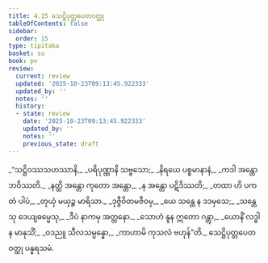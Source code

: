 ```yaml
---
title: 4.15 သေဋ္ဌိပုတ္တပေတဝတ္ထု
tableOfContents: false
sidebar:
  order: 15
type: tipitaka
basket: su
book: pv
review:
  current: review
  updated: '2025-10-23T09:13:45.922333'
  updated_by: ''
  notes: ''
  history:
  - state: review
    date: '2025-10-23T09:13:45.922333'
    updated_by: ''
    notes: ''
    previous_state: draft
---
```



<ReviewStatus review={frontmatter.review} showDetails={true} />

<HypothesisAnnotation frontmatter={frontmatter} />

<DynamicBreadcrumb />

<Division number="802" book="pv" e="ch" v="19" p="216">

<Paragraph number="864" type="verses" book="pv">
_“သဋ္ဌိဝဿသဟဿာနိ,_  
_ပရိပုဏ္ဏာနိ သဗ္ဗသော;_  
_နိရယေ ပစ္စမာနာနံ,_  
_ကဒါ အန္တော ဘဝိဿတိ._  

</Paragraph>

</Division>
<Division number="803" book="pv" e="ch" v="19" p="216">

<Paragraph number="865" type="verses" book="pv">
_နတ္ထိ အန္တော ကုတော အန္တော,_  
_န အန္တော ပဋိဒိဿတိ;_  
_တထာ ဟိ ပကတံ ပါပံ,_  
_တုယှံ မယှဉ္စ မာရိသာ._  

</Paragraph>

</Division>
<Division number="804" book="pv" e="ch" v="19" p="216">

<Paragraph number="866" type="verses" book="pv">
_ဒုဇ္ဇီဝိတမဇီဝမှ,_  
_ယေ သန္တေ န ဒဒမှသေ;_  
_သန္တေသု ဒေယျဓမ္မေသု,_  
_ဒီပံ နာကမှ အတ္တနော._  

</Paragraph>

</Division>
<Division number="805" book="pv" e="ch" v="19" p="216">

<Paragraph number="867" type="verses" book="pv">
_သောဟံ နူန ဣတော ဂန္တွာ,_  
_ယောနိံ လဒ္ဓါန မာနုသိံ;_  
_ဝဒညူ သီလသမ္ပန္နော,_  
_ကာဟာမိ ကုသလံ ဗဟုန်”တိ._  


</Paragraph>
</Division>

<Paragraph number="868" type="center" book="pv">
သေဋ္ဌိပုတ္တပေတဝတ္ထု ပန္နရသမံ.
</Paragraph>